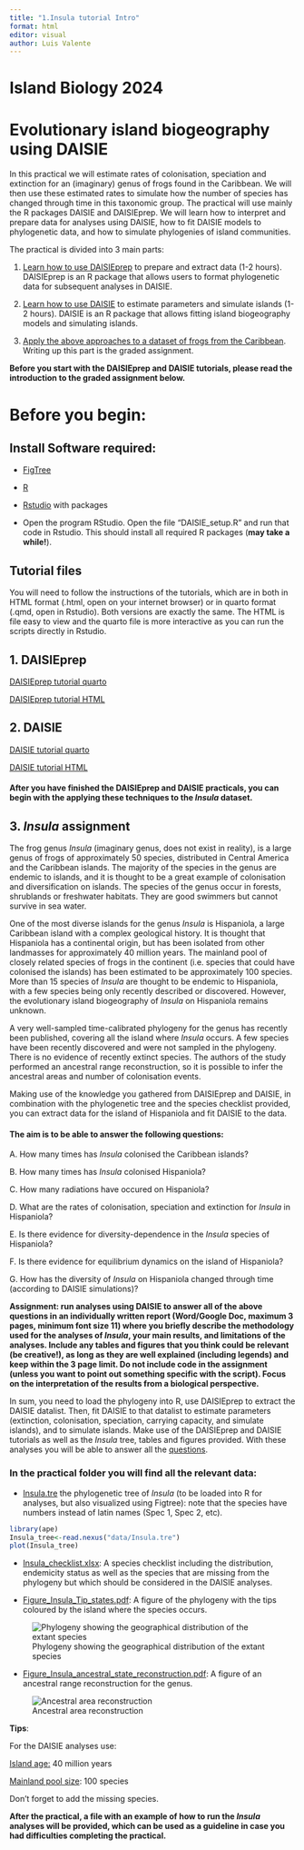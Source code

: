 ```yaml
---
title: "1.Insula tutorial Intro"
format: html
editor: visual
author: Luis Valente
---
```


# Island Biology 2024

# Evolutionary island biogeography using DAISIE

In this practical we will estimate rates of colonisation, speciation and extinction for an (imaginary) genus of frogs found in the Caribbean. We will then use these estimated rates to simulate how the number of species has changed through time in this taxonomic group. The practical will use mainly the R packages DAISIE and DAISIEprep. We will learn how to interpret and prepare data for analyses using DAISIE, how to fit DAISIE models to phylogenetic data, and how to simulate phylogenies of island communities.

The practical is divided into 3 main parts:

1.  [Learn how to use DAISIEprep](#sec-1.-daisieprep) to prepare and extract data (1-2 hours). DAISIEprep is an R package that allows users to format phylogenetic data for subsequent analyses in DAISIE.

2.  [Learn how to use DAISIE](#sec-2.-daisie) to estimate parameters and simulate islands (1-2 hours). DAISIE is an R package that allows fitting island biogeography models and simulating islands.

3.  [Apply the above approaches to a dataset of frogs from the Caribbean](#sec-insula). Writing up this part is the graded assignment.

**Before you start with the DAISIEprep and DAISIE tutorials, please read the introduction to the graded assignment below.**

# Before you begin:

## Install Software required:

-   [FigTree](https://github.com/rambaut/figtree/releases)

-   [R](https://www.r-project.org)

-   [Rstudio](https://rstudio.com/products/rstudio/download/) with packages

-   Open the program RStudio. Open the file "DAISIE_setup.R" and run that code in Rstudio. This should install all required R packages (**may take a while!**).

## Tutorial files

You will need to follow the instructions of the tutorials, which are in both in HTML format (.html, open on your internet browser) or in quarto format (.qmd, open in Rstudio). Both versions are exactly the same. The HTML is file easy to view and the quarto file is more interactive as you can run the scripts directly in Rstudio.

## 1. DAISIEprep {#sec-1.-daisieprep}

[DAISIEprep tutorial quarto](https://github.com/joshwlambert/LearnDAISIEprep/blob/main/2.DAISIEprep.qmd)

[DAISIEprep tutorial HTML](2.DAISIEprep.html)

## 2. DAISIE {#sec-2.-daisie}

[DAISIE tutorial quarto](https://github.com/joshwlambert/LearnDAISIEprep/blob/main/3.DAISIE.qmd)

[DAISIE tutorial HTML](3.DAISIE.html)

#### After you have finished the DAISIEprep and DAISIE practicals, you can begin with the applying these techniques to the *Insula* dataset.

## 3. *Insula* assignment {#sec-insula}

The frog genus *Insula* (imaginary genus, does not exist in reality), is a large genus of frogs of approximately 50 species, distributed in Central America and the Caribbean islands. The majority of the species in the genus are endemic to islands, and it is thought to be a great example of colonisation and diversification on islands. The species of the genus occur in forests, shrublands or freshwater habitats. They are good swimmers but cannot survive in sea water.

One of the most diverse islands for the genus *Insula* is Hispaniola, a large Caribbean island with a complex geological history. It is thought that Hispaniola has a continental origin, but has been isolated from other landmasses for approximately 40 million years. The mainland pool of closely related species of frogs in the continent (i.e. species that could have colonised the islands) has been estimated to be approximately 100 species. More than 15 species of *Insula* are thought to be endemic to Hispaniola, with a few species being only recently described or discovered. However, the evolutionary island biogeography of *Insula* on Hispaniola remains unknown.

A very well-sampled time-calibrated phylogeny for the genus has recently been published, covering all the island where *Insula* occurs. A few species have been recently discovered and were not sampled in the phylogeny. There is no evidence of recently extinct species. The authors of the study performed an ancestral range reconstruction, so it is possible to infer the ancestral areas and number of colonisation events.

Making use of the knowledge you gathered from DAISIEprep and DAISIE, in combination with the phylogenetic tree and the species checklist provided, you can extract data for the island of Hispaniola and fit DAISIE to the data.

#### The aim is to be able to answer the following questions: {#sec-4.-questions}

A. How many times has *Insula* colonised the Caribbean islands?

B. How many times has *Insula* colonised Hispaniola?

C. How many radiations have occured on Hispaniola?

D. What are the rates of colonisation, speciation and extinction for *Insula* in Hispaniola?

E. Is there evidence for diversity-dependence in the *Insula* species of Hispaniola?

F. Is there evidence for equilibrium dynamics on the island of Hispaniola?

G. How has the diversity of *Insula* on Hispaniola changed through time (according to DAISIE simulations)?

**Assignment: run analyses using DAISIE to answer all of the above questions in an individually written report (Word/Google Doc, maximum 3 pages, minimum font size 11) where you briefly describe the methodology used for the analyses of *Insula*, your main results, and limitations of the analyses. Include any tables and figures that you think could be relevant (be creative!), as long as they are well explained (including legends) and keep within the 3 page limit. Do not include code in the assignment (unless you want to point out something specific with the script). Focus on the interpretation of the results from a biological perspective.**

In sum, you need to load the phylogeny into R, use DAISIEprep to extract the DAISIE datalist. Then, fit DAISIE to that datalist to estimate parameters (extinction, colonisation, speciation, carrying capacity, and simulate islands), and to simulate islands. Make use of the DAISIEprep and DAISIE tutorials as well as the *Insula* tree, tables and figures provided. With these analyses you will be able to answer all the [questions](#sec-4.-questions).

### In the practical folder you will find all the relevant data:

-   [Insula.tre](data/Insula.tre) the phylogenetic tree of *Insula* (to be loaded into R for analyses, but also visualized using Figtree): note that the species have numbers instead of latin names (Spec 1, Spec 2, etc).

```r
library(ape)
Insula_tree<-read.nexus("data/Insula.tre")
plot(Insula_tree)
```

-   [Insula_checklist.xlsx](data/Insula_checklist.xlsx): A species checklist including the distribution, endemicity status as well as the species that are missing from the phylogeny but which should be considered in the DAISIE analyses.

-   [Figure_Insula_Tip_states.pdf](data/Figure_Insula_Tip_states.pdf): A figure of the phylogeny with the tips coloured by the island where the species occurs.

![Phylogeny showing the geographical distribution of the extant species](images/Figure_Insula_tip_states.png)

-   [Figure_Insula_ancestral_state_reconstruction.pdf](data/Figure_Insula_ancestral_state_reconstruction.pdf): A figure of an ancestral range reconstruction for the genus.

![Ancestral area reconstruction](images/Figure_Insula_ancestral_state_reconstruction.png)

**Tips**:

For the DAISIE analyses use:

[Island age:]{.underline} 40 million years

[Mainland pool size]{.underline}: 100 species

Don't forget to add the missing species.

**After the practical, a file with an example of how to run the *Insula* analyses will be provided, which can be used as a guideline in case you had difficulties completing the practical.**
